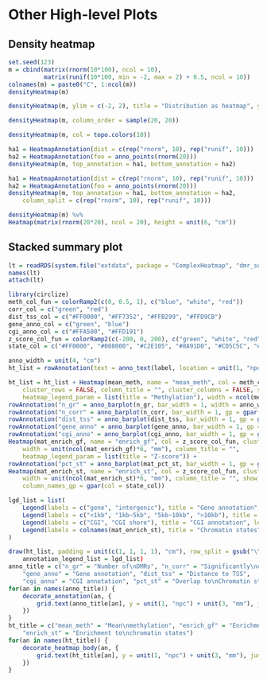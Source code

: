 # Other High-level Plots {#other-high-level-plots}

## Density heatmap {#density-heatmap}


```r
set.seed(123)
m = cbind(matrix(rnorm(10*100), ncol = 10),
	      matrix(runif(10*100, min = -2, max = 2) + 0.5, ncol = 10))
colnames(m) = paste0("C", 1:ncol(m))
densityHeatmap(m)
```

```r
densityHeatmap(m, ylim = c(-2, 2), title = "Distribution as heatmap", ylab = "some values")
```

```r
densityHeatmap(m, column_order = sample(20, 20))
```


```r
densityHeatmap(m, col = topo.colors(10))
```


```r
ha1 = HeatmapAnnotation(dist = c(rep("rnorm", 10), rep("runif", 10)))
ha2 = HeatmapAnnotation(foo = anno_points(rnorm(20)))
densityHeatmap(m, top_annotation = ha1, bottom_annotation = ha2)
```

```r
ha1 = HeatmapAnnotation(dist = c(rep("rnorm", 10), rep("runif", 10)))
ha2 = HeatmapAnnotation(foo = anno_points(rnorm(20)))
densityHeatmap(m, top_annotation = ha1, bottom_annotation = ha2,
	column_split = c(rep("rnorm", 10), rep("runif", 10)))
```

```r
densityHeatmap(m) %v%
Heatmap(matrix(rnorm(20*20), ncol = 20), height = unit(6, "cm"))
```

## Stacked summary plot {#stacked-summary-plot}

```r
lt = readRDS(system.file("extdata", package = "ComplexHeatmap", "dmr_summary.rds"))
names(lt)
attach(lt)
```

```r
library(circlize)
meth_col_fun = colorRamp2(c(0, 0.5, 1), c("blue", "white", "red"))
corr_col = c("green", "red")
dist_tss_col = c("#FF0000", "#FF7352", "#FFB299", "#FFD9CB")
gene_anno_col = c("green", "blue")
cgi_anno_col = c("#FFA500", "#FFD191")
z_score_col_fun = colorRamp2(c(-200, 0, 200), c("green", "white", "red"))
state_col = c("#FF0000", "#008000", "#C2E105", "#8A91D0", "#CD5C5C", "#808080", "#000000")
```


```r
anno_width = unit(4, "cm")
ht_list = rowAnnotation(text = anno_text(label, location = unit(1, "npc"), gp = gpar(fontsize = 12)))

ht_list = ht_list + Heatmap(mean_meth, name = "mean_meth", col = meth_col_fun, 
	cluster_rows = FALSE, column_title = "", cluster_columns = FALSE, show_row_names = FALSE,
	heatmap_legend_param = list(title = "Methylation"), width = ncol(mean_meth)*unit(6, "mm")) +
rowAnnotation("n_gr" = anno_barplot(n_gr, bar_width = 1, width = anno_width)) +
rowAnnotation("n_corr" = anno_barplot(n_corr, bar_width = 1, gp = gpar(fill = corr_col), width = anno_width)) +
rowAnnotation("dist_tss" = anno_barplot(dist_tss, bar_width = 1, gp = gpar(fill = dist_tss_col), width = anno_width)) +
rowAnnotation("gene_anno" = anno_barplot(gene_anno, bar_width = 1, gp = gpar(fill = gene_anno_col), width = anno_width)) +
rowAnnotation("cgi_anno" = anno_barplot(cgi_anno, bar_width = 1, gp = gpar(fill = cgi_anno_col), width = anno_width)) +
Heatmap(mat_enrich_gf, name = "enrich_gf", col = z_score_col_fun, cluster_columns = FALSE,
	width = unit(ncol(mat_enrich_gf)*6, "mm"), column_title = "",
	heatmap_legend_param = list(title = "Z-score")) +
rowAnnotation("pct_st" = anno_barplot(mat_pct_st, bar_width = 1, gp = gpar(fill = state_col), width = anno_width)) +
Heatmap(mat_enrich_st, name = "enrich_st", col = z_score_col_fun, cluster_columns = FALSE, 
	width = unit(ncol(mat_enrich_st)*6, "mm"), column_title = "", show_heatmap_legend = FALSE,
	column_names_gp = gpar(col = state_col))
```

```r
lgd_list = list(
	Legend(labels = c("gene", "intergenic"), title = "Gene annotation", legend_gp = gpar(fill = gene_anno_col)),
	Legend(labels = c("<1kb", "1kb~5kb", "5kb~10kb", ">10kb"), title = "Distance to TSS", legend_gp = gpar(fill = dist_tss_col)),
	Legend(labels = c("CGI", "CGI shore"), title = "CGI annotation", legend_gp = gpar(fill = cgi_anno_col)),
	Legend(labels = colnames(mat_enrich_st), title = "Chromatin states", legend_gp = gpar(fill = state_col))
)
```

```r
draw(ht_list, padding = unit(c(1, 1, 1, 1), "cm"), row_split = gsub("\\d+$", "", label)), row_sub_titles = NULL,
	annotation_legend_list = lgd_list)
anno_title = c("n_gr" = "Number of\nDMRs", "n_corr" = "Significantly\ncorrelated genes",
	"gene_anno" = "Gene annotation", "dist_tss" = "Distance to TSS",
	"cgi_anno" = "CGI annotation", "pct_st" = "Overlap to\nChromatin states")
for(an in names(anno_title)) {
    decorate_annotation(an, {
        grid.text(anno_title[an], y = unit(1, "npc") + unit(3, "mm"), just = "bottom")
    })
}
ht_title = c("mean_meth" = "Mean\nmethylation", "enrich_gf" = "Enrichment to\ngenomic features",
	"enrich_st" = "Enrichment to\nchromatin states")
for(an in names(ht_title)) {
    decorate_heatmap_body(an, {
        grid.text(ht_title[an], y = unit(1, "npc") + unit(3, "mm"), just = "bottom")
    })
}
```

